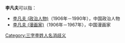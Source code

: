 '''李凡夫'''可以指：
* [[李凡夫_(政治人物)|李凡夫 (政治人物)]]（1906年－1990年），中国政治人物
* [[李凡夫_(漫画家)|李凡夫 (漫画家)]]（1906年－1967年），中国漫画家

{{disambig}}

[[Category:三字李姓人名消歧义|Category:三字李姓人名消歧义]]